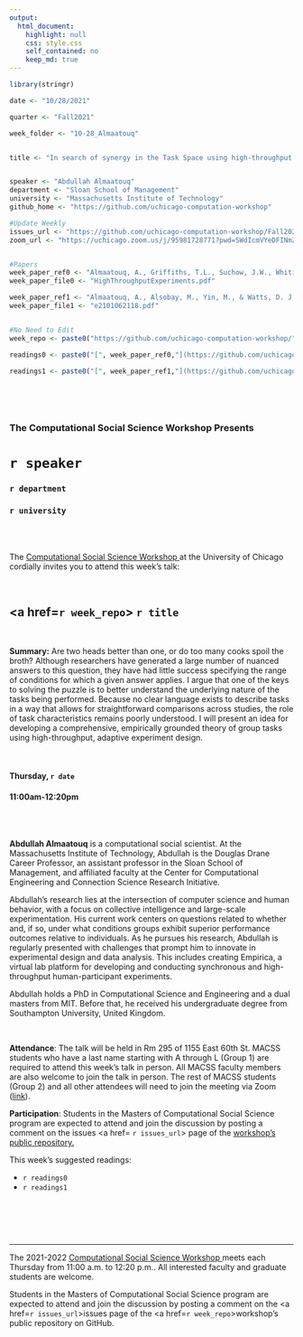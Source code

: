 ```yaml
---
output:
  html_document:
    highlight: null
    css: style.css
    self_contained: no
    keep_md: true
---
```


```r
library(stringr)

date <- "10/28/2021"

quarter <- "Fall2021"

week_folder <- "10-28_Almaatouq"


title <- "In search of synergy in the Task Space using high-throughput experiment design"


speaker <- "Abdullah Almaatouq"
department <- "Sloan School of Management"
university <- "Massachusetts Institute of Technology"
github_home <- "https://github.com/uchicago-computation-workshop"

#Update Weekly
issues_url <- "https://github.com/uchicago-computation-workshop/Fall2021/issues/7"
zoom_url <- "https://uchicago.zoom.us/j/95981728771?pwd=SWdIcmVYeDFINmZpaldkbmsxUmN4dz09"


#Papers
week_paper_ref0 <- "Almaatouq, A., Griffiths, T.L., Suchow, J.W., Whiting, M.E., Evans, J., & Watts, D.J., 'Playing 20,0000 Questions with Nature: High-Throughput Experimentation in Social and Behavioral Science.'"
week_paper_file0 <- "HighThroughputExperiments.pdf"

week_paper_ref1 <- "Almaatouq, A., Alsobay, M., Yin, M., & Watts, D. J. (2021). 'Task complexity moderates group synergy.' Proceedings of the National Academy of Sciences, 118(36)."
week_paper_file1 <- "e2101062118.pdf"


#No Need to Edit
week_repo <- paste0("https://github.com/uchicago-computation-workshop/",quarter,"/tree/master/",week_folder)

readings0 <- paste0("[", week_paper_ref0,"](https://github.com/uchicago-computation-workshop/",quarter,"/blob/master/", week_folder,"/",week_paper_file0,")")

readings1 <- paste0("[", week_paper_ref1,"](https://github.com/uchicago-computation-workshop/",quarter,"/blob/master/", week_folder,"/",week_paper_file1,")")
  



```



<br>

<h3 class=pfblock-header> The Computational Social Science Workshop Presents </h3>

<h1 class=pfblock-header3> `r speaker`</h1>
<h3 class=pfblock-header3> `r department` </h3>
<h3 class=pfblock-header3> `r university` </h3>

<br><br>



<p class=pfblock-header3>The <a href="https://macss.uchicago.edu/content/computation-workshop"> Computational Social Science Workshop </a> at the University of Chicago cordially invites you to attend this week's talk:</p>



<br>

<div class=pfblock-header3>
<h2 class=pfblock-header>
  <a href=`r week_repo`> `r title` </a>
</h2>

<br>
</div>



<p class=footertext2>

**Summary:** Are two heads better than one, or do too many cooks spoil the broth? Although researchers have generated a large number of nuanced answers to this question, they have had little success specifying the range of conditions for which a given answer applies. I argue that one of the keys to solving the puzzle is to better understand the underlying nature of the tasks being performed. Because no clear language exists to describe tasks in a way that allows for straightforward comparisons across studies, the role of task characteristics remains poorly understood. I will present an idea for developing a comprehensive, empirically grounded theory of group tasks using high-throughput, adaptive experiment design.


</p>

<br>

<h4 class=pfblock-header3> Thursday, `r date` </h4>
<h4 class=pfblock-header3> 11:00am-12:20pm </h4>

<br><br>

<p class=footertext2>

**Abdullah Almaatouq** is a computational social scientist. At the Massachusetts Institute of Technology, Abdullah is the Douglas Drane Career Professor, an assistant professor in the Sloan School of Management, and affiliated faculty at the Center for Computational Engineering and Connection Science Research Initiative. 

Abdullah’s research lies at the intersection of computer science and human behavior, with a focus on collective intelligence and large-scale experimentation. His current work centers on questions related to whether and, if so, under what conditions groups exhibit superior performance outcomes relative to individuals. As he pursues his research, Abdullah is regularly presented with challenges that prompt him to innovate in experimental design and data analysis. This includes creating Empirica, a virtual lab platform for developing and conducting synchronous and high-throughput human-participant experiments.

Abdullah holds a PhD in Computational Science and Engineering and a dual masters from MIT. Before that, he received his undergraduate degree from Southampton University, United Kingdom.
</p>

<br>

<p class=footertext2>

**Attendance**: The talk will be held in Rm 295 of 1155 East 60th St. MACSS students who have a last name starting with A through L (Group 1) are required to attend this week's talk in person. All MACSS faculty members are also welcome to join the talk in person. The rest of MACSS students (Group 2) and all other attendees will need to join the meeting via Zoom ([link](`r zoom_url`)).
</p>

<p class=footertext2>

**Participation**: Students in the Masters of Computational Social Science program are expected to attend and join the discussion by posting a comment on the issues <a href= `r issues_url`> page </a> of the <a href="https://github.com/uchicago-computation-workshop"> workshop's public repository.</a>

This week's suggested readings:

- `r readings0`
- `r readings1`


<br>

<br><br>

---

<p class=footertext> The 2021-2022 <a href="https://macss.uchicago.edu/content/computation-workshop"> Computational Social Science Workshop </a> meets each Thursday from 11:00 a.m. to 12:20 p.m.. All interested faculty and graduate students are welcome.</p>



<p class=footertext>Students in the Masters of Computational Social Science program are expected to attend and join the discussion by posting a comment on the <a href=`r issues_url`>issues page</a> of the <a href=`r week_repo`>workshop's public repository on GitHub.</a></p>
